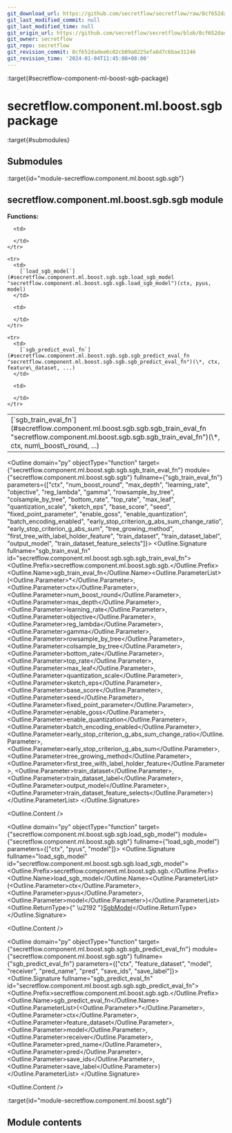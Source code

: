 ```yaml
---
git_download_url: https://github.com/secretflow/secretflow/raw/8cf652dadee6c02cb09a0225efa6d7c6bae31246/docs/source/secretflow.component.ml.boost.sgb.rst
git_last_modified_commit: null
git_last_modified_time: null
git_origin_url: https://github.com/secretflow/secretflow/blob/8cf652dadee6c02cb09a0225efa6d7c6bae31246/docs/source/secretflow.component.ml.boost.sgb.rst
git_owner: secretflow
git_repo: secretflow
git_revision_commit: 8cf652dadee6c02cb09a0225efa6d7c6bae31246
git_revision_time: '2024-01-04T11:45:08+08:00'
---
```


:target{#secretflow-component-ml-boost-sgb-package}

# secretflow\.component.ml.boost.sgb package

:target{#submodules}

## Submodules

:target{id="module-secretflow.component.ml.boost.sgb.sgb"}

## <Target id="secretflow-component-ml-boost-sgb-sgb-module" />secretflow\.component.ml.boost.sgb.sgb module

<strong>Functions:</strong>

<table>
  <tbody>
    <tr>
      <td>
        [`sgb_train_eval_fn`](#secretflow.component.ml.boost.sgb.sgb.sgb_train_eval_fn "secretflow.component.ml.boost.sgb.sgb.sgb_train_eval_fn")(\*, ctx, num\_boost\_round, ...)
      </td>

      <td>

      </td>
    </tr>

    <tr>
      <td>
        [`load_sgb_model`](#secretflow.component.ml.boost.sgb.sgb.load_sgb_model "secretflow.component.ml.boost.sgb.sgb.load_sgb_model")(ctx, pyus, model)
      </td>

      <td>

      </td>
    </tr>

    <tr>
      <td>
        [`sgb_predict_eval_fn`](#secretflow.component.ml.boost.sgb.sgb.sgb_predict_eval_fn "secretflow.component.ml.boost.sgb.sgb.sgb_predict_eval_fn")(\*, ctx, feature\_dataset, ...)
      </td>

      <td>

      </td>
    </tr>
  </tbody>
</table>

<Outline domain="py" objectType="function" target={"secretflow.component.ml.boost.sgb.sgb.sgb_train_eval_fn"} module={"secretflow.component.ml.boost.sgb.sgb"} fullname={"sgb_train_eval_fn"} parameters={["ctx", "num_boost_round", "max_depth", "learning_rate", "objective", "reg_lambda", "gamma", "rowsample_by_tree", "colsample_by_tree", "bottom_rate", "top_rate", "max_leaf", "quantization_scale", "sketch_eps", "base_score", "seed", "fixed_point_parameter", "enable_goss", "enable_quantization", "batch_encoding_enabled", "early_stop_criterion_g_abs_sum_change_ratio", "early_stop_criterion_g_abs_sum", "tree_growing_method", "first_tree_with_label_holder_feature", "train_dataset", "train_dataset_label", "output_model", "train_dataset_feature_selects"]}>
  <Outline.Signature fullname="sgb_train_eval_fn" id="secretflow.component.ml.boost.sgb.sgb.sgb_train_eval_fn">
    <Outline.Prefix>secretflow\.component.ml.boost.sgb.sgb.</Outline.Prefix><Outline.Name>sgb\_train\_eval\_fn</Outline.Name><Outline.ParameterList><span>(</span><Outline.Parameter><span>\*</span></Outline.Parameter>, <Outline.Parameter><span className="name">ctx</span></Outline.Parameter>, <Outline.Parameter><span className="name">num\_boost\_round</span></Outline.Parameter>, <Outline.Parameter><span className="name">max\_depth</span></Outline.Parameter>, <Outline.Parameter><span className="name">learning\_rate</span></Outline.Parameter>, <Outline.Parameter><span className="name">objective</span></Outline.Parameter>, <Outline.Parameter><span className="name">reg\_lambda</span></Outline.Parameter>, <Outline.Parameter><span className="name">gamma</span></Outline.Parameter>, <Outline.Parameter><span className="name">rowsample\_by\_tree</span></Outline.Parameter>, <Outline.Parameter><span className="name">colsample\_by\_tree</span></Outline.Parameter>, <Outline.Parameter><span className="name">bottom\_rate</span></Outline.Parameter>, <Outline.Parameter><span className="name">top\_rate</span></Outline.Parameter>, <Outline.Parameter><span className="name">max\_leaf</span></Outline.Parameter>, <Outline.Parameter><span className="name">quantization\_scale</span></Outline.Parameter>, <Outline.Parameter><span className="name">sketch\_eps</span></Outline.Parameter>, <Outline.Parameter><span className="name">base\_score</span></Outline.Parameter>, <Outline.Parameter><span className="name">seed</span></Outline.Parameter>, <Outline.Parameter><span className="name">fixed\_point\_parameter</span></Outline.Parameter>, <Outline.Parameter><span className="name">enable\_goss</span></Outline.Parameter>, <Outline.Parameter><span className="name">enable\_quantization</span></Outline.Parameter>, <Outline.Parameter><span className="name">batch\_encoding\_enabled</span></Outline.Parameter>, <Outline.Parameter><span className="name">early\_stop\_criterion\_g\_abs\_sum\_change\_ratio</span></Outline.Parameter>, <Outline.Parameter><span className="name">early\_stop\_criterion\_g\_abs\_sum</span></Outline.Parameter>, <Outline.Parameter><span className="name">tree\_growing\_method</span></Outline.Parameter>, <Outline.Parameter><span className="name">first\_tree\_with\_label\_holder\_feature</span></Outline.Parameter>, <Outline.Parameter><span className="name">train\_dataset</span></Outline.Parameter>, <Outline.Parameter><span className="name">train\_dataset\_label</span></Outline.Parameter>, <Outline.Parameter><span className="name">output\_model</span></Outline.Parameter>, <Outline.Parameter><span className="name">train\_dataset\_feature\_selects</span></Outline.Parameter><span>)</span></Outline.ParameterList>
  </Outline.Signature>

  <Outline.Content />
</Outline>

<Outline domain="py" objectType="function" target={"secretflow.component.ml.boost.sgb.sgb.load_sgb_model"} module={"secretflow.component.ml.boost.sgb.sgb"} fullname={"load_sgb_model"} parameters={["ctx", "pyus", "model"]}>
  <Outline.Signature fullname="load_sgb_model" id="secretflow.component.ml.boost.sgb.sgb.load_sgb_model">
    <Outline.Prefix>secretflow\.component.ml.boost.sgb.sgb.</Outline.Prefix><Outline.Name>load\_sgb\_model</Outline.Name><Outline.ParameterList><span>(</span><Outline.Parameter><span className="name">ctx</span></Outline.Parameter>, <Outline.Parameter><span className="name">pyus</span></Outline.Parameter>, <Outline.Parameter><span className="name">model</span></Outline.Parameter><span>)</span></Outline.ParameterList><Outline.ReturnType><span>{" \u2192 "}</span>[SgbModel](secretflow.ml.boost.ml.boost.sgb_v.mdx#secretflow.ml.boost.sgb_v.model.SgbModel "secretflow.ml.boost.sgb_v.model.SgbModel")</Outline.ReturnType>
  </Outline.Signature>

  <Outline.Content />
</Outline>

<Outline domain="py" objectType="function" target={"secretflow.component.ml.boost.sgb.sgb.sgb_predict_eval_fn"} module={"secretflow.component.ml.boost.sgb.sgb"} fullname={"sgb_predict_eval_fn"} parameters={["ctx", "feature_dataset", "model", "receiver", "pred_name", "pred", "save_ids", "save_label"]}>
  <Outline.Signature fullname="sgb_predict_eval_fn" id="secretflow.component.ml.boost.sgb.sgb.sgb_predict_eval_fn">
    <Outline.Prefix>secretflow\.component.ml.boost.sgb.sgb.</Outline.Prefix><Outline.Name>sgb\_predict\_eval\_fn</Outline.Name><Outline.ParameterList><span>(</span><Outline.Parameter><span>\*</span></Outline.Parameter>, <Outline.Parameter><span className="name">ctx</span></Outline.Parameter>, <Outline.Parameter><span className="name">feature\_dataset</span></Outline.Parameter>, <Outline.Parameter><span className="name">model</span></Outline.Parameter>, <Outline.Parameter><span className="name">receiver</span></Outline.Parameter>, <Outline.Parameter><span className="name">pred\_name</span></Outline.Parameter>, <Outline.Parameter><span className="name">pred</span></Outline.Parameter>, <Outline.Parameter><span className="name">save\_ids</span></Outline.Parameter>, <Outline.Parameter><span className="name">save\_label</span></Outline.Parameter><span>)</span></Outline.ParameterList>
  </Outline.Signature>

  <Outline.Content />
</Outline>

:target{id="module-secretflow.component.ml.boost.sgb"}

## <Target id="module-contents" />Module contents
